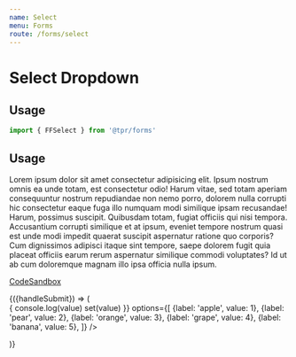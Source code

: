 ```yaml
---
name: Select
menu: Forms
route: /forms/select
---
```



# Select Dropdown

## Usage

```js
import { FFSelect } from '@tpr/forms'
```

## Usage

Lorem ipsum dolor sit amet consectetur adipisicing elit. Ipsum nostrum omnis ea unde totam, est 
consectetur odio! Harum vitae, sed totam aperiam consequuntur nostrum repudiandae non nemo porro, 
dolorem nulla corrupti hic consectetur eaque fuga illo numquam modi similique ipsam recusandae! Harum, 
possimus suscipit. Quibusdam totam, fugiat officiis qui nisi tempora. Accusantium corrupti similique 
et at ipsum, eveniet tempore nostrum quasi est unde modi impedit quaerat suscipit aspernatur ratione 
quo corporis? Cum dignissimos adipisci itaque sint tempore, saepe dolorem fugit quia placeat officiis 
earum rerum aspernatur similique commodi voluptates? Id ut ab cum doloremque magnam illo ipsa officia nulla ipsum.

[CodeSandbox](https://codesandbox.io)

<Playground>
	<Form onSubmit={console.log}>
		{({handleSubmit}) => (
			<form onSubmit={handleSubmit}>
				<div style={{ width: 400, padding: 10 }}>
					<FFSelect 
						name="select-dropdown"
						label="Select Fruit"
						hint="one of the fruit only"
						onChange={({value}, set) => {
							console.log(value)
							set(value)
						}}
						options={[
							{label: 'apple', value: 1},
							{label: 'pear', value: 2},
							{label: 'orange', value: 3},
							{label: 'grape', value: 4},
							{label: 'banana', value: 5},
						]} 
					/>
				</div>
			</form>
		)}
	</Form>
</Playground>